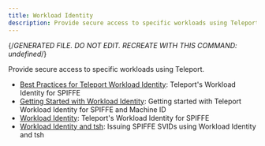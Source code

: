 ```yaml
---
title: Workload Identity
description: Provide secure access to specific workloads using Teleport.
---
```


{/*GENERATED FILE. DO NOT EDIT. RECREATE WITH THIS COMMAND:
undefined*/}

Provide secure access to specific workloads using Teleport.

- [Best Practices for Teleport Workload Identity](best-practices.mdx): Teleport's Workload Identity for SPIFFE
- [Getting Started with Workload Identity](getting-started.mdx): Getting started with Teleport Workload Identity for SPIFFE and Machine ID
- [Workload Identity](overview.mdx): Teleport's Workload Identity for SPIFFE
- [Workload Identity and tsh](tsh.mdx): Issuing SPIFFE SVIDs using Workload Identity and tsh
